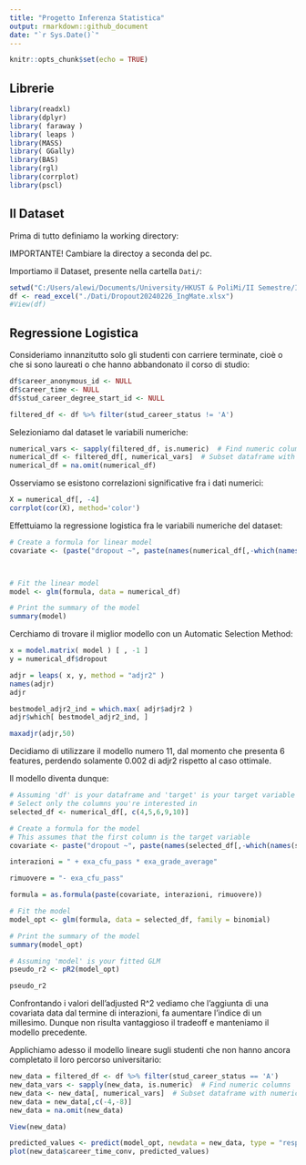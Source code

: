 ---
title: "Progetto Inferenza Statistica"
output: rmarkdown::github_document
date: "`r Sys.Date()`"
---

```{r setup, include=FALSE}
knitr::opts_chunk$set(echo = TRUE)
```

## Librerie

```{r, results='hide'}
library(readxl)
library(dplyr)
library( faraway )
library( leaps )
library(MASS)
library( GGally)
library(BAS)
library(rgl)
library(corrplot)
library(pscl)
```

## Il Dataset

Prima di tutto definiamo la working directory:

IMPORTANTE! Cambiare la directoy a seconda del pc.

Importiamo il Dataset, presente nella cartella `Dati/`:

```{r}
setwd("C:/Users/alewi/Documents/University/HKUST & PoliMi/II Semestre/Inferenza Statistica/Progetto")
df <- read_excel("./Dati/Dropout20240226_IngMate.xlsx")
#View(df)
```

## Regressione Logistica

Consideriamo innanzitutto solo gli studenti con carriere terminate, cioè o che si sono laureati o che hanno abbandonato il corso di studio:

```{r}
df$career_anonymous_id <- NULL
df$career_time <- NULL
df$stud_career_degree_start_id <- NULL

filtered_df <- df %>% filter(stud_career_status != 'A')
```

Selezioniamo dal dataset le variabili numeriche:

```{r}
numerical_vars <- sapply(filtered_df, is.numeric)  # Find numeric columns
numerical_df <- filtered_df[, numerical_vars]  # Subset dataframe with numeric columns
numerical_df = na.omit(numerical_df)
```

Osserviamo se esistono correlazioni significative fra i dati numerici:

```{r}
X = numerical_df[, -4]
corrplot(cor(X), method='color')
```

Effettuiamo la regressione logistica fra le variabili numeriche del dataset:

```{r}
# Create a formula for linear model
covariate <- (paste("dropout ~", paste(names(numerical_df[,-which(names(numerical_df) == "dropout")]), collapse = " + ")))



# Fit the linear model
model <- glm(formula, data = numerical_df)

# Print the summary of the model
summary(model)
```

Cerchiamo di trovare il miglior modello con un Automatic Selection Method:

```{r}
x = model.matrix( model ) [ , -1 ]
y = numerical_df$dropout

adjr = leaps( x, y, method = "adjr2" )
names(adjr)
adjr

bestmodel_adjr2_ind = which.max( adjr$adjr2 )
adjr$which[ bestmodel_adjr2_ind, ] 

maxadjr(adjr,50)
```

Decidiamo di utilizzare il modello numero 11, dal momento che presenta 6 features, perdendo solamente 0.002 di adjr2 rispetto al caso ottimale.

Il modello diventa dunque:

```{r}
# Assuming 'df' is your dataframe and 'target' is your target variable
# Select only the columns you're interested in
selected_df <- numerical_df[, c(4,5,6,9,10)]

# Create a formula for the model
# This assumes that the first column is the target variable
covariate <- paste("dropout ~", paste(names(selected_df[,-which(names(selected_df) == "dropout")]), collapse = " + "))

interazioni = " + exa_cfu_pass * exa_grade_average"

rimuovere = "- exa_cfu_pass"

formula = as.formula(paste(covariate, interazioni, rimuovere))

# Fit the model
model_opt <- glm(formula, data = selected_df, family = binomial)

# Print the summary of the model
summary(model_opt)
```

```{r}
# Assuming 'model' is your fitted GLM
pseudo_r2 <- pR2(model_opt)

pseudo_r2
```

Confrontando i valori dell'adjusted R\^2 vediamo che l'aggiunta di una covariata data dal termine di interazioni, fa aumentare l'indice di un millesimo. Dunque non risulta vantaggioso il tradeoff e manteniamo il modello precedente.

Applichiamo adesso il modello lineare sugli studenti che non hanno ancora completato il loro percorso universitario:

```{r}
new_data = filtered_df <- df %>% filter(stud_career_status == 'A')
new_data_vars <- sapply(new_data, is.numeric)  # Find numeric columns
new_data <- new_data[, numerical_vars]  # Subset dataframe with numeric columns
new_data = new_data[,c(-4,-8)]
new_data = na.omit(new_data)

View(new_data)

predicted_values <- predict(model_opt, newdata = new_data, type = "response")
plot(new_data$career_time_conv, predicted_values)
```
